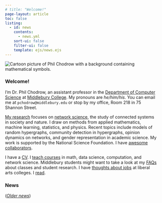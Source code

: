 ```yaml
---
# title: "Welcome!"
page-layout: article
toc: false
listing:
  - id: news
    contents: 
      - news.yml
    sort-ui: false
    filter-ui: false
    template: ejs/news.ejs
---
```

 
<img src="assets/img/avatar-bg-trimmed.png" class="img-responsive img-profile" alt="Cartoon picture of Phil Chodrow with a background containing mathematical symbols."> 


### Welcome!  
      
I'm Dr. Phil Chodrow, an assistant professor in the [Department of Computer Science](https://www.middlebury.edu/academics/cs) at [Middlebury College](https://www.middlebury.edu/#story645114). My pronouns are *he/him/his*. 
You can email me at `pchodrow@middlebury.edu` or stop by my office, Room 218 in 75 Shannon Street. 

[My research](research.qmd) focuses on [network science](https://en.wikipedia.org/wiki/Network_science), the study of connected systems in society and nature. I draw on methods from applied mathematics, machine learning, statistics, and physics. Recent topics include models of random hypergraphs, community detection in hypergraphs, opinion dynamics on networks, and gender representation in academic science. My work is supported by the National Science Foundation. I have [awesome collaborators](research.qmd#key-collaborators). 

I have a [CV](https://www.philchodrow.prof/cv/cv.pdf). I  [teach courses](teaching.qmd) in math, data science, computation, and network science. Middlebury students might want to take a look at my [FAQs](faqs.qmd#middlebury-student-faqs.qmd) about classes and student research. I have [thoughts about jobs](job_app.qmd) at liberal arts colleges. I [read](reading.qmd).



<div class="no-wrap">

<h3 class="underline">News</h3>


    


:::{#news}
:::
   

([*Older news*](news_archive.qmd))

</div>
